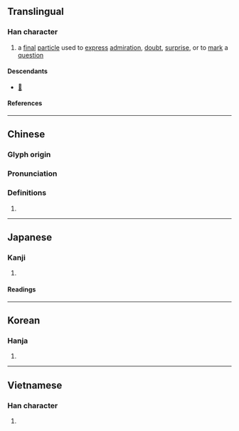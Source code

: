 {{also|欤}}
{{character info/new}}
==Translingual==

===Han character===
{{Han char|rn=76|rad=欠|as=14|sn=18|four=77882|canj=HCNO|ids=⿰與欠}}

# a [[final]] [[particle]] used to [[express]] [[admiration]], [[doubt]], [[surprise]], or to [[mark]] a [[question]]

====Descendants====
* [[𛀝]]

====References====
{{Han ref|kx=0573.010|dkj=16226|hdz=32152.100|uh=6B5F}}

----

==Chinese==
{{zh-forms|s=欤}}

===Glyph origin===
{{Han etym}}

===Pronunciation===
{{zh-pron
|m=yú
|c=jyu4
|mn=û
|mc=y
|oc=y
|ma=
|cat=part
}}

===Definitions===
{{zh-hanzi}}

# {{n-g|used for expressing an exclamatory, doubtful or questioning tone}}

----

==Japanese==

===Kanji===
{{ja-kanji|grade=|rs=欠14|shin=欤}}

# {{defn|lang=ja|sort=欠14}}

====Readings====
{{ja-readings
|on=よ
|kun=か, や
}}

----

==Korean==

===Hanja===
{{ko-hanja|여}}

# {{defn|lang=ko|sort=欠14}}

----

==Vietnamese==

===Han character===
{{vi-readings|rs=欠14|reading=ru}}

# {{defn|lang=vi|sort=欠14}}